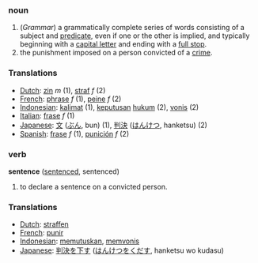 === noun ===
#(''Grammar'') a grammatically complete series of words consisting of a subject and [[predicate]], even if one or the other is implied, and typically beginning with a [[capital letter]] and ending with a [[full stop]].
#the punishment imposed on a person convicted of a [[crime]].

=== Translations ===
*[[Dutch]]: [[zin]] ''m'' (1), [[straf]] ''f'' (2)
*[[French]]: [[phrase]] ''f'' (1), [[peine]] ''f'' (2)
*[[Indonesian]]: [[kalimat]] (1), [[putus|keputusan]] [[hukum]] (2), [[vonis]] (2)
*[[Italian]]: [[frase]] ''f'' (1)
*[[Japanese]]: [[文]] ([[ぶん]], bun) (1), [[判決]] ([[はんけつ]], hanketsu) (2)
*[[Spanish]]: [[frase]] ''f'' (1), [[punición]] ''f'' (2)

=== verb ===

'''sentence''' ([[sentenced]], sentenced)

#to declare a sentence on a convicted person.

=== Translations ===
*[[Dutch]]: [[straffen]]
*[[French]]: [[punir]]
*[[Indonesian]]: [[putus|memutuskan]], [[vonis|memvonis]]
*[[Japanese]]: [[判決]]を[[下す]] ([[はんけつ]]を[[くだす]], hanketsu wo kudasu)